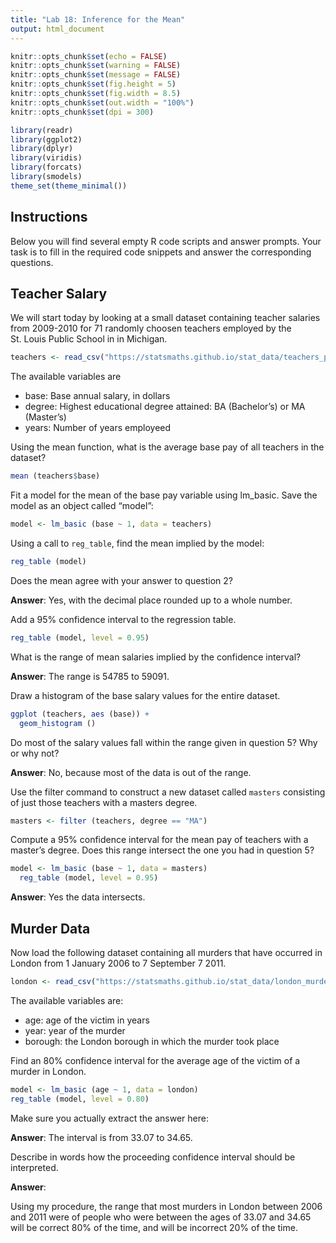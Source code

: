 ```yaml
---
title: "Lab 18: Inference for the Mean"
output: html_document
---
```


```r
knitr::opts_chunk$set(echo = FALSE)
knitr::opts_chunk$set(warning = FALSE)
knitr::opts_chunk$set(message = FALSE)
knitr::opts_chunk$set(fig.height = 5)
knitr::opts_chunk$set(fig.width = 8.5)
knitr::opts_chunk$set(out.width = "100%")
knitr::opts_chunk$set(dpi = 300)

library(readr)
library(ggplot2)
library(dplyr)
library(viridis)
library(forcats)
library(smodels)
theme_set(theme_minimal())
```

## Instructions

Below you will find several empty R code scripts and answer prompts. Your task
is to fill in the required code snippets and answer the corresponding
questions.

## Teacher Salary

We will start today by looking at a small dataset containing teacher
salaries from 2009-2010 for 71 randomly choosen teachers employed by the
St. Louis Public School in in Michigan.

```r
teachers <- read_csv("https://statsmaths.github.io/stat_data/teachers_pay.csv")
```

The available variables are

- base: Base annual salary, in dollars
- degree: Highest educational degree attained: BA (Bachelor's) or MA (Master's)
- years: Number of years employeed

Using the mean function, what is the average base pay of all teachers
in the dataset?

```r
mean (teachers$base)
```

Fit a model for the mean of the base pay variable using lm_basic. Save
the model as an object called "model":

```r
model <- lm_basic (base ~ 1, data = teachers)
```

Using a call to `reg_table`, find the mean implied by the model:

```r
reg_table (model)
```

Does the mean agree with your answer to question 2?

**Answer**: Yes, with the decimal place rounded up to a whole number.

Add a 95% confidence interval to the regression table.

```r
reg_table (model, level = 0.95)
```

What is the range of mean salaries implied by the confidence interval?

**Answer**: The range is 54785 to 59091.

Draw a histogram of the base salary values for the entire dataset.

```r
ggplot (teachers, aes (base)) +
  geom_histogram ()
```

Do most of the salary values fall within the range given in question 5? Why
or why not?

**Answer**: No, because most of the data is out of the range.

Use the filter command to construct a new dataset called `masters` consisting
of just those teachers with a masters degree.

```r
masters <- filter (teachers, degree == "MA")
```

Compute a 95% confidence interval for the mean pay of teachers with a master's
degree. Does this range intersect the one you had in question 5?

```r
model <- lm_basic (base ~ 1, data = masters) 
  reg_table (model, level = 0.95)
```

**Answer**: Yes the data intersects.

## Murder Data

Now load the following dataset containing all murders that have occurred in
London from 1 January 2006 to 7 September 7 2011.

```r
london <- read_csv("https://statsmaths.github.io/stat_data/london_murders.csv")
```

The available variables are:

- age: age of the victim in years
- year: year of the murder
- borough: the London borough in which the murder took place

Find an 80% confidence interval for the average age of the victim of a
murder in London.

```r
model <- lm_basic (age ~ 1, data = london)
reg_table (model, level = 0.80)
```

Make sure you actually extract the answer here:

**Answer**: The interval is from 33.07 to 34.65.

Describe in words how the proceeding confidence interval should be
interpreted.

**Answer**:

Using my procedure, the range that most murders in London between 2006 and 2011 were of people who were between the ages of 33.07 and 34.65 will be correct 80% of the time, and will be incorrect 20% of the time.






